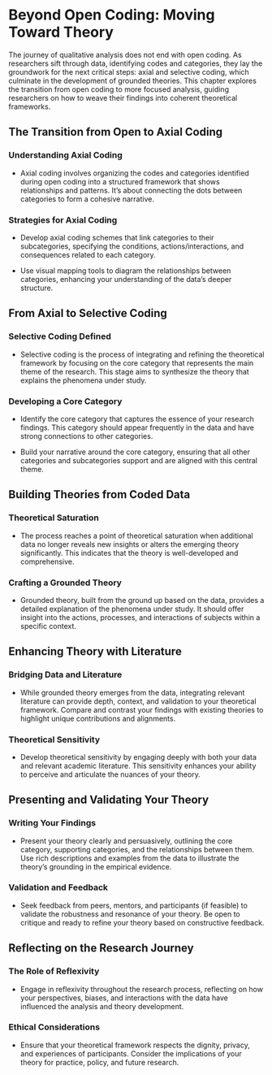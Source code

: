 # **Beyond Open Coding: Moving Toward Theory**

The journey of qualitative analysis does not end with open coding. As researchers sift through data, identifying codes and categories, they lay the groundwork for the next critical steps: axial and selective coding, which culminate in the development of grounded theories. This chapter explores the transition from open coding to more focused analysis, guiding researchers on how to weave their findings into coherent theoretical frameworks.

## **The Transition from Open to Axial Coding**

### **Understanding Axial Coding**

-   Axial coding involves organizing the codes and categories identified during open coding into a structured framework that shows relationships and patterns. It's about connecting the dots between categories to form a cohesive narrative.

### **Strategies for Axial Coding**

-   Develop axial coding schemes that link categories to their subcategories, specifying the conditions, actions/interactions, and consequences related to each category.

-   Use visual mapping tools to diagram the relationships between categories, enhancing your understanding of the data's deeper structure.

## **From Axial to Selective Coding**

### **Selective Coding Defined**

-   Selective coding is the process of integrating and refining the theoretical framework by focusing on the core category that represents the main theme of the research. This stage aims to synthesize the theory that explains the phenomena under study.

### **Developing a Core Category**

-   Identify the core category that captures the essence of your research findings. This category should appear frequently in the data and have strong connections to other categories.

-   Build your narrative around the core category, ensuring that all other categories and subcategories support and are aligned with this central theme.

## **Building Theories from Coded Data**

### **Theoretical Saturation**

-   The process reaches a point of theoretical saturation when additional data no longer reveals new insights or alters the emerging theory significantly. This indicates that the theory is well-developed and comprehensive.

### **Crafting a Grounded Theory**

-   Grounded theory, built from the ground up based on the data, provides a detailed explanation of the phenomena under study. It should offer insight into the actions, processes, and interactions of subjects within a specific context.

## **Enhancing Theory with Literature**

### **Bridging Data and Literature**

-   While grounded theory emerges from the data, integrating relevant literature can provide depth, context, and validation to your theoretical framework. Compare and contrast your findings with existing theories to highlight unique contributions and alignments.

### **Theoretical Sensitivity**

-   Develop theoretical sensitivity by engaging deeply with both your data and relevant academic literature. This sensitivity enhances your ability to perceive and articulate the nuances of your theory.

## **Presenting and Validating Your Theory**

### **Writing Your Findings**

-   Present your theory clearly and persuasively, outlining the core category, supporting categories, and the relationships between them. Use rich descriptions and examples from the data to illustrate the theory's grounding in the empirical evidence.

### **Validation and Feedback**

-   Seek feedback from peers, mentors, and participants (if feasible) to validate the robustness and resonance of your theory. Be open to critique and ready to refine your theory based on constructive feedback.

## **Reflecting on the Research Journey**

### **The Role of Reflexivity**

-   Engage in reflexivity throughout the research process, reflecting on how your perspectives, biases, and interactions with the data have influenced the analysis and theory development.

### **Ethical Considerations**

-   Ensure that your theoretical framework respects the dignity, privacy, and experiences of participants. Consider the implications of your theory for practice, policy, and future research.
